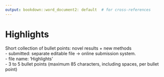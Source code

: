```yaml
---
output: bookdown::word_document2: default  # for cross-references
---
```


# Highlights {#highlight .unnumbered}

Short collection of bullet points: novel results + new methods  
- submitted: separate editable file -> online submission system.  
- file name: 'Highlights'  
- 3 to 5 bullet points (maximum 85 characters, including spaces, per bullet point)  
